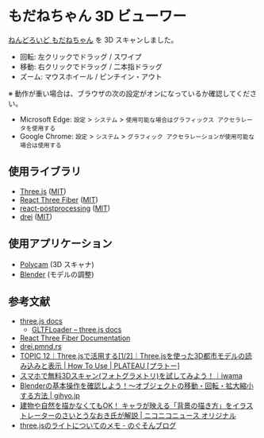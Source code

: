 
# もだねちゃん 3D ビューワー

[ねんどろいど もだねちゃん](https://kems-clew.net/assets/works/large/20211016_modane_nendoro.jpg) を 3D スキャンしました。

- 回転: 左クリックでドラッグ / スワイプ
- 移動: 右クリックでドラッグ / 二本指ドラッグ
- ズーム: マウスホイール / ピンチイン・アウト

<Modane3dViewer />

※ 動作が重い場合は、ブラウザの次の設定がオンになっているか確認してください。

- Microsoft Edge: `設定` > `システム` > `使用可能な場合はグラフィックス アクセラレータを使用する`
- Google Chrome: `設定` > `システム` > `グラフィック アクセラレーションが使用可能な場合は使用する`

## 使用ライブラリ

- [Three.js](https://threejs.org/) ([MIT](https://github.com/mrdoob/three.js/blob/dev/LICENSE))
- [React Three Fiber](https://docs.pmnd.rs/react-three-fiber) ([MIT](https://github.com/pmndrs/react-three-fiber/blob/master/LICENSE))
- [react-postprocessing](https://github.com/pmndrs/react-postprocessing) ([MIT](https://github.com/pmndrs/react-postprocessing/blob/master/LICENSE))
- [drei](https://github.com/pmndrs/drei) ([MIT](https://github.com/pmndrs/drei/blob/master/LICENSE))

## 使用アプリケーション

- [Polycam](https://poly.cam/) (3D スキャナ)
- [Blender](https://www.blender.jp/) (モデルの調整)

## 参考文献

- [three.js docs](https://threejs.org/docs/index.html#manual/en/introduction/Installation)
  - [GLTFLoader – three.js docs](https://threejs.org/docs/#examples/en/loaders/GLTFLoader)
- [React Three Fiber Documentation](https://docs.pmnd.rs/react-three-fiber/getting-started/introduction)
- [drei.pmnd.rs](https://drei.pmnd.rs/)
- [TOPIC 12｜Three.jsで活用する\[1/2\]｜Three.jsを使った3D都市モデルの読み込みと表示 \| How To Use \| PLATEAU \[プラトー\]](https://www.mlit.go.jp/plateau/learning/tpc12-1/)
- [スマホで無料3Dスキャン(フォトグラメトリ)を試してみよう！｜iwama](https://note.com/iwamah1/n/n4ba25c18beaf)
- [Blenderの基本操作を確認しよう！～オブジェクトの移動・回転・拡大縮小する方法 \| gihyo.jp](https://gihyo.jp/article/2023/03/blender-basics-05)
- [建物や自然を描かなくてもOK！ キャラが映える「背景の描き方」をイラストレーターのさいとうなおき氏が解説 | ニコニコニュース オリジナル](https://originalnews.nico/424670)
- [three.jsのライトについてのメモ - のぐそんブログ](https://nogson2.hatenablog.com/entry/2017/04/24/174359)

<Version version="0.1.3" onDate="2024-08-04" />
